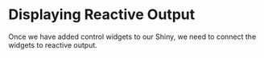 # Displaying Reactive Output

Once we have added control widgets to our Shiny, we need to connect the widgets
to reactive output.
